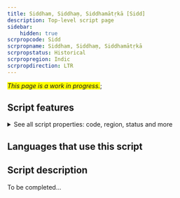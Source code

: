 ```yaml
---
title: Siddham, Siddhaṃ, Siddhamātṛkā [Sidd]
description: Top-level script page
sidebar:
    hidden: true
scrpropcode: Sidd
scrpropname: Siddham, Siddhaṃ, Siddhamātṛkā
scrpropstatus: Historical
scrpropregion: Indic
scrpropdirection: LTR
---
```


<span style='background-color:yellow'>_This page is a work in progress._</span>;


## Script features

<details>
<summary> See all script properties: code, region, status and more</summary>
<ScriptInfo />
</details>

## Languages that use this script

<WsList script='Sidd' wsMax='5' />

## Script description

To be completed...

